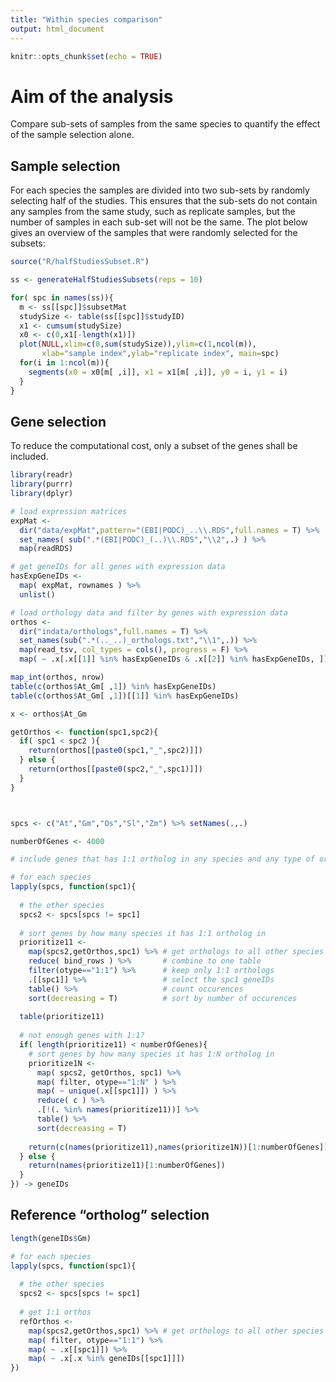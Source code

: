 ```yaml
---
title: "Within species comparison"
output: html_document
---
```


```r
knitr::opts_chunk$set(echo = TRUE)
```

# Aim of the analysis

Compare sub-sets of samples from the same species to quantify the effect of the sample selection alone.

## Sample selection

For each species the samples are divided into two sub-sets by randomly selecting half of the studies. This ensures that the sub-sets do not contain any samples from the same study, such as replicate samples, but the number of samples in each sub-set will not be the same. The plot below gives an overview of the samples that were randomly selected for the subsets:

```r
source("R/halfStudiesSubset.R")

ss <- generateHalfStudiesSubsets(reps = 10)

for( spc in names(ss)){
  m <- ss[[spc]]$subsetMat
  studySize <- table(ss[[spc]]$studyID)
  x1 <- cumsum(studySize)
  x0 <- c(0,x1[-length(x1)])
  plot(NULL,xlim=c(0,sum(studySize)),ylim=c(1,ncol(m)),
       xlab="sample index",ylab="replicate index", main=spc)
  for(i in 1:ncol(m)){
    segments(x0 = x0[m[ ,i]], x1 = x1[m[ ,i]], y0 = i, y1 = i)
  }
}

```


## Gene selection

To reduce the computational cost, only a subset of the genes shall be included.
```r
library(readr)
library(purrr)
library(dplyr)

# load expression matrices
expMat <-
  dir("data/expMat",pattern="(EBI|PODC)_..\\.RDS",full.names = T) %>% 
  set_names( sub(".*(EBI|PODC)_(..)\\.RDS","\\2",.) ) %>% 
  map(readRDS)

# get geneIDs for all genes with expression data
hasExpGeneIDs <-
  map( expMat, rownames ) %>% 
  unlist()

# load orthology data and filter by genes with expression data
orthos <- 
  dir("indata/orthologs",full.names = T) %>%
  set_names(sub(".*(.._..)_orthologs.txt","\\1",.)) %>%
  map(read_tsv, col_types = cols(), progress = F) %>% 
  map( ~ .x[.x[[1]] %in% hasExpGeneIDs & .x[[2]] %in% hasExpGeneIDs, ]) # only keep orthologs with expression data

map_int(orthos, nrow)
table(c(orthos$At_Gm[ ,1]) %in% hasExpGeneIDs)
table(c(orthos$At_Gm[ ,1])[[1]] %in% hasExpGeneIDs)

x <- orthos$At_Gm

getOrthos <- function(spc1,spc2){
  if( spc1 < spc2 ){
    return(orthos[[paste0(spc1,"_",spc2)]])
  } else {
    return(orthos[[paste0(spc2,"_",spc1)]])
  }
}



spcs <- c("At","Gm","Os","Sl","Zm") %>% setNames(.,.)

numberOfGenes <- 4000

# include genes that has 1:1 ortholog in any species and any type of ortho in all species

# for each species
lapply(spcs, function(spc1){
  
  # the other species
  spcs2 <- spcs[spcs != spc1]
  
  # sort genes by how many species it has 1:1 ortholog in
  prioritize11 <-
    map(spcs2,getOrthos,spc1) %>% # get orthologs to all other species
    reduce( bind_rows ) %>%       # combine to one table
    filter(otype=="1:1") %>%      # keep only 1:1 orthologs
    .[[spc1]] %>%                 # select the spc1 geneIDs
    table() %>%                   # count occurences
    sort(decreasing = T)          # sort by number of occurences
  
  table(prioritize11)
  
  # not enough genes with 1:1?
  if( length(prioritize11) < numberOfGenes){
    # sort genes by how many species it has 1:N ortholog in
    prioritize1N <-
      map( spcs2, getOrthos, spc1) %>% 
      map( filter, otype=="1:N" ) %>% 
      map( ~ unique(.x[[spc1]]) ) %>% 
      reduce( c ) %>%
      .[!(. %in% names(prioritize11))] %>% 
      table() %>% 
      sort(decreasing = T)
    
    return(c(names(prioritize11),names(prioritize1N))[1:numberOfGenes])
  } else {
    return(names(prioritize11)[1:numberOfGenes])
  }
}) -> geneIDs

```

## Reference "ortholog" selection

```r
length(geneIDs$Gm)

# for each species
lapply(spcs, function(spc1){
  
  # the other species
  spcs2 <- spcs[spcs != spc1]
  
  # get 1:1 orthos
  refOrthos <- 
    map(spcs2,getOrthos,spc1) %>% # get orthologs to all other species
    map( filter, otype=="1:1") %>% 
    map( ~ .x[[spc1]]) %>% 
    map( ~ .x[.x %in% geneIDs[[spc1]]])
})

```

